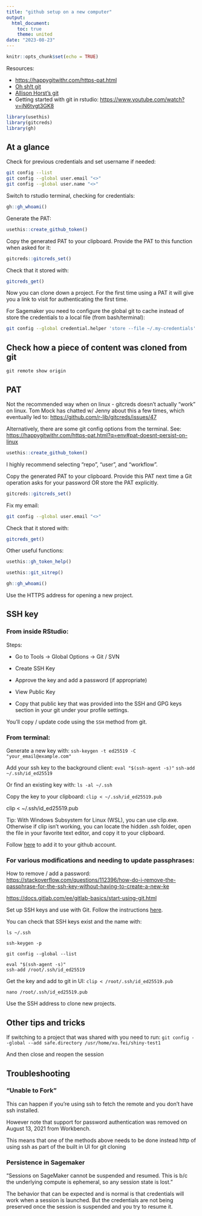 ```yaml
---
title: "github setup on a new computer"
output:
  html_document:
    toc: true
    theme: united
date: "2023-08-23"
---
```


```r
knitr::opts_chunk$set(echo = TRUE)
```

Resources:

-   <https://happygitwithr.com/https-pat.html>
-   [Oh sh!t git](https://jvns.ca/blog/2018/10/27/new-zine--oh-shit--git-/)
-   [Allison Horst's git](https://twitter.com/allison_horst/status/1563210538510737409)
-   Getting started with git in rstudio: <https://www.youtube.com/watch?v=jN6tvgt3GK8>

```r
library(usethis)
library(gitcreds)
library(gh)
```


## At a glance 

Check for previous credentials and set username if needed: 

```bash
git config --list 
git config --global user.email "<>"
git config --global user.name "<>"
```


Switch to rstudio terminal, checking for credentials: 
```r
gh::gh_whoami()
```

Generate the PAT:
```r
usethis::create_github_token()
```
 
Copy the generated PAT to your clipboard. Provide the PAT to this function when asked for it:
```r
gitcreds::gitcreds_set()

```
Check that it stored with:

```r
gitcreds_get()
```

Now you can clone down a project. For the first time using a PAT it will give you a link to visit for authenticating the first time. 

For Sagemaker you need to configure the global git to cache instead of store the credentials to a local file (from bash/terminal):
```bash
git config --global credential.helper 'store --file ~/.my-credentials'
```

## Check how a piece of content was cloned from git 

```
git remote show origin
```



## PAT

Not the recommended way when on linux - gitcreds doesn’t actually “work” on linux.
Tom Mock has chatted w/ Jenny about this a few times, which eventually led to: <https://github.com/r-lib/gitcreds/issues/47>

Alternatively, there are some git config options from the terminal. See: <https://happygitwithr.com/https-pat.html?q=env#pat-doesnt-persist-on-linux>

```r
usethis::create_github_token()
```

I highly recommend selecting "repo", "user", and "workflow".

Copy the generated PAT to your clipboard. Provide this PAT next time a Git operation asks for your password OR store the PAT explicitly.

```r
gitcreds::gitcreds_set()
```

Fix my email:

```bash
git config --global user.email "<>"
```

Check that it stored with:

```r
gitcreds_get()
```

Other useful functions:

```r
usethis::gh_token_help()

usethis::git_sitrep()

gh::gh_whoami()
```

Use the HTTPS address for opening a new project.

## SSH key

### From inside RStudio:

Steps:

-   Go to Tools -\> Global Options -\> Git / SVN

-   Create SSH Key

-   Approve the key and add a password (if appropriate)

-   View Public Key

-   Copy that public key that was provided into the SSH and GPG keys section in your git under your profile settings.

You'll copy / update code using the `SSH` method from git.

### From terminal:

Generate a new key with: `ssh-keygen -t ed25519 -C "your_email@example.com"`

Add your ssh key to the background client: `eval "$(ssh-agent -s)"` `ssh-add ~/.ssh/id_ed25519`

Or find an existing key with: `ls -al ~/.ssh`

Copy the key to your clipboard: `clip < ~/.ssh/id_ed25519.pub`

clip \< \~/.ssh/id_ed25519.pub

Tip: With Windows Subsystem for Linux (WSL), you can use clip.exe. Otherwise if clip isn't working, you can locate the hidden .ssh folder, open the file in your favorite text editor, and copy it to your clipboard.

Follow [here](https://docs.github.com/en/authentication/connecting-to-github-with-ssh/adding-a-new-ssh-key-to-your-github-account) to add it to your github account.

### For various modifications and needing to update passphrases:

How to remove / add a password: <https://stackoverflow.com/questions/112396/how-do-i-remove-the-passphrase-for-the-ssh-key-without-having-to-create-a-new-ke>

<https://docs.gitlab.com/ee/gitlab-basics/start-using-git.html>

Set up SSH keys and use with Git. Follow the instructions [here](https://docs.github.com/en/authentication/connecting-to-github-with-ssh/generating-a-new-ssh-key-and-adding-it-to-the-ssh-agent).

You can check that SSH keys exist and the name with:

```         
ls ~/.ssh

ssh-keygen -p
```

```         
git config --global --list
```

```         
eval "$(ssh-agent -s)"
ssh-add /root/.ssh/id_ed25519
```

Get the key and add to git in UI: `clip < /root/.ssh/id_ed25519.pub`

```         
nano /root/.ssh/id_ed25519.pub
```

Use the SSH address to clone new projects.

## Other tips and tricks

If switching to a project that was shared with you need to run: `git config --global --add safe.directory /usr/home/xu.fei/shiny-test1`

And then close and reopen the session

## Troubleshooting 

### "Unable to Fork" 

This can happen if you're using ssh to fetch the remote and you don't have ssh installed.

However note that support for password authentication was removed on August 13, 2021 from Workbench. 

This means that one of the methods above needs to be done instead http of using ssh as part of the built in UI for git cloning

### Persistence in Sagemaker 

"Sessions on SageMaker cannot be suspended and resumed. This is b/c the underlying compute is ephemeral, so any session state is lost."

The behavior that can be expected and is normal is that credentials will work when a session is launched. But the credentials are not being preserved once the session is suspended and you try to resume it. 


